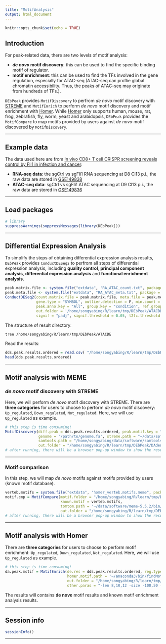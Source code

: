 ```yaml
---
title: "MotifAnalysis"
output: html_document
---
```


```r
knitr::opts_chunk$set(echo = TRUE)
```

## Introduction
For peak-related data, there are two levels of motif analysis:

* ***de novo* motif discovery**: this can be used to find the specific binding motif of regulator. 
* **motif enrichment**: this can be used to find the TFs involved in the gene regulation, especially for ATAC-seq (ATAC-seq can proflie global chromatin accessibility. Thus, the peaks of ATAC-seq may originate from hundreds of TFs.).

`DEbPeak` provides `MotifDiscovery` to perfrom *de novo* motif discovery with [STREME](https://meme-suite.org/meme/tools/streme) and `MotifEnrich` to perform *de novo* motif discovery and motif enrichment with [Homer](http://homer.ucsd.edu/homer/ngs/peakMotifs.html). While [Homer](http://homer.ucsd.edu/homer/ngs/peakMotifs.html) only supports human, mouse, rat, frog, zebrafish, fly, worm, yeast and arabidopsis, `DEbPeak` provides the `MotifCompare` to map motifs provided by users against *de novo* motif discovered by `MotifDiscovery`.

<hr />

## Example data
The data used here are from [In vivo CD8+ T cell CRISPR screening reveals control by Fli1 in infection and cancer](https://doi.org/10.1016/j.cell.2021.02.019):

* **RNA-seq data**: the sgCtrl vs sgFli1 RNA sequencing at D8 Cl13 p.i., the raw data are stored in [GSE149838](https://www.ncbi.nlm.nih.gov/geo/query/acc.cgi?acc=GSE149838)
* **ATAC-seq data**: sgCtrl vs sgFli1 ATAC sequencing at D9 Cl13 p.i., the raw data are stored in [GSE149836](https://www.ncbi.nlm.nih.gov/geo/query/acc.cgi?acc=GSE149836)

<hr />

## Load packages

```r
# library
suppressWarnings(suppressMessages(library(DEbPeak)))
```

<hr />

## Differential Expression Analysis 
To simplify the steps of obtaining differential expression analysis results, `DEbPeak` provides `ConductDESeq2` to perfrom all steps of differential expression analysis, including **quality control**, **principal component analysis**, **differential expression analysis** and **functional enrichment analysis**.

```r
peak.matrix.file <- system.file("extdata", "RA_ATAC_count.txt", package = "DEbPeak")
peak.meta.file <- system.file("extdata", "RA_ATAC_meta.txt", package = "DEbPeak")
ConductDESeq2(count.matrix.file = peak.matrix.file, meta.file = peak.meta.file, data.type = "ATAC",
              gene.type = "SYMBOL", outlier.detection = F, min.count = 0,
              peak.anno.key = "All", group.key = "condition", ref.group = "WT",
              out.folder = '/home/songyabing/R/learn/tmp/DEbPeak/ATACDE',
              signif = "padj", signif.threshold = 0.05, l2fc.threshold = 0, gmt.file = '')
```


The structure of result directory:
```bash
tree /home/songyabing/R/learn/tmp/DEbPeak/ATACDE
```

Read the results:
```r
dds.peak.results.ordered = read.csv( "/home/songyabing/R/learn/tmp/DEbPeak/ATACDE/DEG/Condition_KO_WT_all.csv", row.names = 1)
head(dds.peak.results.ordered)
```

<hr />

## Motif analysis with MEME
### *de novo* motif discovery with STREME
Here, we will perform *de novo* motif discovery with STREME. There are **three categories** for users to choose to perform *de novo* motif discovery: `Up_regulated`, `Down_regulated`, `Not_regulated`. Here, we will use `Up_regulated` as example.

```r
# this step is time consuming!
MotifDiscovery(diff.peak = dds.peak.results.ordered, peak.motif.key = "Up_regulated",
               genome = '/path/to/genome.fa', streme.path = "~/data/software/meme-5.5.2/bin/streme",
               samtools.path = "/home/songyabing/data/software/samtools-1.17/samtools",
               out.folder = "/home/songyabing/R/learn/tmp/DEbPeak/DAdenovo")
# after running, there will be a browser pop-up window to show the results.
```

<hr />

### Motif comparison

In this step, we will map *de novo* motifs against motifs provided by users (known motif database).

```r
verteb.motifs = system.file("extdata", "homer_verteb.motifs.meme", package = "DEbPeak")
motif.cmp = MotifCompare(motif.folder = "/home/songyabing/R/learn/tmp/DEbPeak/DAdenovo",
                         known.motif = verteb.motifs,
                         tomtom.path = '~/data/software/meme-5.5.2/bin/tomtom',
                         out.folder = "/home/songyabing/R/learn/tmp/DEbPeak/DAdenovo")
# after running, there will be a browser pop-up window to show the results.
```

<hr />

## Motif analysis with Homer
There are **three categories** for users to choose to perform motif enrichment: `Up_regulated`, `Down_regulated`, `Not_regulated`. Here, we will use `Up_regulated` as example.
```r
# this step is time consuming!
da.peak.motif = MotifEnrich(de.res = dds.peak.results.ordered, reg.type = "Up_regulated",
                            homer.motif.path = '~/anaconda3/bin/findMotifsGenome.pl',
                            out.folder = "/home/songyabing/R/learn/tmp/DEbPeak/DAmotif",
                            other.paras = "-len 8,10,12 -size -100,50 -S 25")
```

The results will contains **de novo** motif results and known motif enrichment analysis results.

<hr />

## Session info
```r
sessionInfo()
```

<hr />
